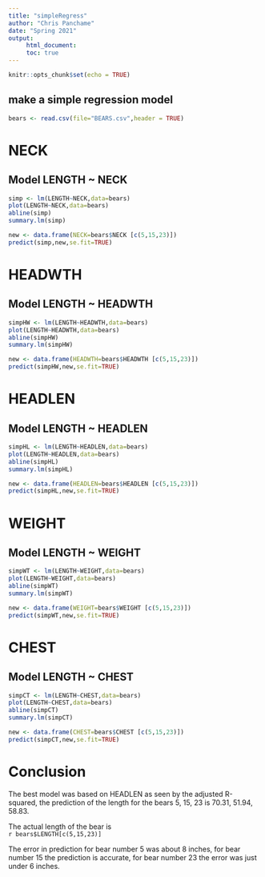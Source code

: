 ```yaml
---
title: "simpleRegress"
author: "Chris Panchame"
date: "Spring 2021"
output: 
     html_document:
     toc: true 
---
```


```r
knitr::opts_chunk$set(echo = TRUE)
```

## make a simple regression model

```r
bears <- read.csv(file="BEARS.csv",header = TRUE)
```
# NECK
## Model LENGTH ~ NECK  

```r
simp <- lm(LENGTH~NECK,data=bears)
plot(LENGTH~NECK,data=bears)
abline(simp)
summary.lm(simp)
```

```r
new <- data.frame(NECK=bears$NECK [c(5,15,23)])
predict(simp,new,se.fit=TRUE)
```

# HEADWTH
## Model LENGTH ~ HEADWTH

```r
simpHW <- lm(LENGTH~HEADWTH,data=bears)
plot(LENGTH~HEADWTH,data=bears)
abline(simpHW)
summary.lm(simpHW)
```

```r
new <- data.frame(HEADWTH=bears$HEADWTH [c(5,15,23)])
predict(simpHW,new,se.fit=TRUE)
```




# HEADLEN
## Model LENGTH ~ HEADLEN

```r
simpHL <- lm(LENGTH~HEADLEN,data=bears)
plot(LENGTH~HEADLEN,data=bears)
abline(simpHL)
summary.lm(simpHL)
```

```r
new <- data.frame(HEADLEN=bears$HEADLEN [c(5,15,23)])
predict(simpHL,new,se.fit=TRUE)
```

# WEIGHT
## Model LENGTH ~ WEIGHT

```r
simpWT <- lm(LENGTH~WEIGHT,data=bears)
plot(LENGTH~WEIGHT,data=bears)
abline(simpWT)
summary.lm(simpWT)
```

```r
new <- data.frame(WEIGHT=bears$WEIGHT [c(5,15,23)])
predict(simpWT,new,se.fit=TRUE)
```


# CHEST
## Model LENGTH ~ CHEST

```r
simpCT <- lm(LENGTH~CHEST,data=bears)
plot(LENGTH~CHEST,data=bears)
abline(simpCT)
summary.lm(simpCT)
```

```r
new <- data.frame(CHEST=bears$CHEST [c(5,15,23)])
predict(simpCT,new,se.fit=TRUE)
```


# Conclusion  


The best model was based on HEADLEN as seen by the adjusted R-squared, the prediction of the length for the bears 5, 15, 23 is 70.31, 51.94, 58.83.  


The actual length of the bear is    
`r bears$LENGTH[c(5,15,23)]`

The error in prediction for bear number 5 was about 8 inches, for bear number 15 the prediction is accurate, for bear number 23 the error was just under 6 inches.